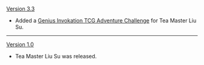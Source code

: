{{Change History/Header}}
[[Version 3.3]]
* Added a [[Genius Invokation TCG/Stage/Tea Master Liu Su/Sojourn Through the Land of Stone|Genius Invokation TCG Adventure Challenge]] for Tea Master Liu Su.
----
[[Version 1.0]]
* Tea Master Liu Su was released.